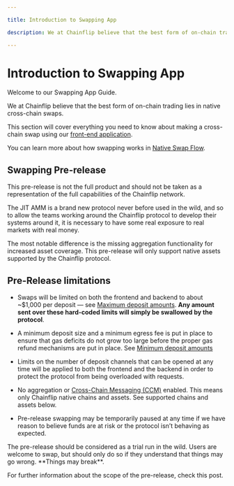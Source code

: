 ```yaml
---

title: Introduction to Swapping App

description: We at Chainflip believe that the best form of on-chain trading lies in native cross-chain swaps.

---
```



# Introduction to Swapping App

Welcome to our Swapping App Guide.

We at Chainflip believe that the best form of on-chain trading lies in native cross-chain swaps.

This section will cover everything you need to know about making a cross-chain swap using our [front-end application](https://swap.chainflip.io/).

You can learn more about how swapping works in [Native Swap Flow](../concepts/swaps-amm/native-swap-flow.mdx).

## Swapping Pre-release 

<Callout type="warning">
    This pre-release is not the full product and should not be taken as a representation of the full capabilities of the Chainflip network.
</Callout>

The JIT AMM is a brand new protocol never before used in the wild, and so to allow the teams working around the Chainflip protocol to develop their systems around it, it is necessary to have some real exposure to real markets with real money.

The most notable difference is the missing aggregation functionality for increased asset coverage. This pre-release will only support native assets supported by the Chainflip protocol.

## Pre-Release limitations

- Swaps will be limited on both the frontend and backend to about ~$1,000 per deposit — see [Maximum deposit amounts](getting-started.mdx#maximum-deposit-amounts). **Any amount sent over these hard-coded limits will simply be swallowed by the protocol**.

- A minimum deposit size and a minimum egress fee is put in place to ensure that gas deficits do not grow too large before the proper gas refund mechanisms are put in place. See [Minimum deposit amounts](getting-started.mdx#minimum-deposit-amounts)

- Limits on the number of deposit channels that can be opened at any time will be applied to both the frontend and the backend in order to protect the protocol from being overloaded with requests.

- No aggregation or [Cross-Chain Messaging (CCM)](../concepts/swaps-amm/cross-chain-messaging.mdx) enabled. This means only Chainflip native chains and assets. See supported chains and assets below.

- Pre-release swapping may be temporarily paused at any time if we have reason to believe funds are at risk or the protocol isn’t behaving as expected. 

<Callout type="error">
The pre-release should be considered as a trial run in the wild. Users are welcome to swap, but should only do so if they understand that things may go wrong. **Things may break**.
</Callout>

For further information about the scope of the pre-release, check this post.

